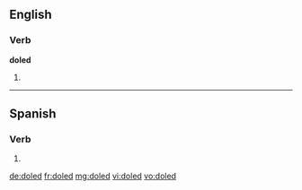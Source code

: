 ==English==

===Verb===
'''doled'''

# {{past of|dole}}

----
==Spanish==
 
===Verb===
{{es-verb-form|doler}}
 
# {{es-verb form of|region=Spain|ending=er|mood=imperative|sense=affirmative|pers=2|formal=no|number=plural|[[doler]]}}

[[de:doled]]
[[fr:doled]]
[[mg:doled]]
[[vi:doled]]
[[vo:doled]]